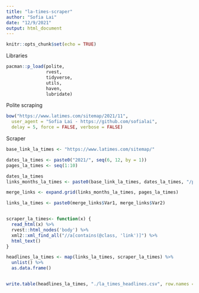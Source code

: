 ```yaml
---
title: "la-times-scraper"
author: "Sofia Lai"
date: "12/9/2021"
output: html_document
---
```


```r
knitr::opts_chunk$set(echo = TRUE)
```

Libraries
```r
pacman::p_load(polite, 
               rvest,
               tidyverse,
               utils,
               haven, 
               lubridate)
```

Polite scraping 
```r
bow("https://www.latimes.com/sitemap/2021/11",
  user_agent = "Sofia Lai - https://github.com/sofialai",
  delay = 5, force = FALSE, verbose = FALSE)
```

Scraper 
```r
base_link_la_times <- "https://www.latimes.com/sitemap/"

dates_la_times <- paste0("2021/", seq(6, 12, by = 1))
pages_la_times <- seq(1:10)

dates_la_times
links_months_la_times <- paste0(base_link_la_times, dates_la_times, "/p/")

merge_links <- expand.grid(links_months_la_times, pages_la_times)

links_la_times <- paste0(merge_links$Var1, merge_links$Var2)


scraper_la_times<- function(x) {
  read_html(x) %>% 
  rvest::html_nodes('body') %>%
  xml2::xml_find_all("//a[contains(@class, 'link')]") %>%
  html_text() 
}

headlines_la_times <- map(links_la_times, scraper_la_times) %>% 
  unlist() %>% 
  as.data.frame()


write.table(headlines_la_times, "./la_times_headlines.csv", row.names = FALSE)
```


